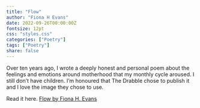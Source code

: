```yaml
---
title: "Flow"
author: "Fiona H Evans"
date: 2022-09-26T00:00:00Z
fontsize: 12pt
css: "styles.css"
categories: ["Poetry"]
tags: ["Poetry"]
share: false
---
```



Over ten years ago, I wrote a deeply honest and personal poem about the feelings and emotions around motherhood that my monthly cycle aroused. I still don’t have children. I'm honoured that The Drabble chose to publish it and I love the image they chose to use.

Read it here. [Flow by Fiona H. Evans](https://thedrabble.wordpress.com/2022/09/26/flow/)
